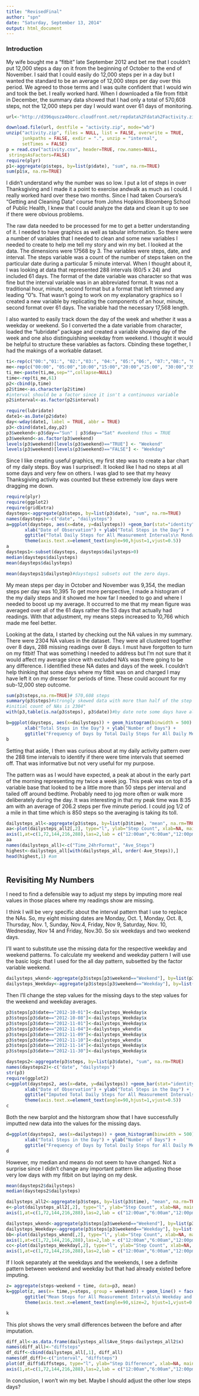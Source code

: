```yaml
---
title: "RevisedFinal"
author: "spn"
date: "Saturday, September 13, 2014"
output: html_document
---
```

### Introduction

My wife bought me a "fitbit" late September 2012 and bet me that I couldn't put 12,000 steps a day on it from the beginning of October to the end of November. I said that I could easily do 12,000 steps per in a day but I wanted the standard to be an average of 12,000 steps per day over this period.  We agreed to those terms and I was quite confident that I would win and took the bet.  I really worked hard.  When I downloaded a file from fitbit in December, the summary data showed that I had only a total of 570,608 steps, not the 12,000 steps per day I would want over 61 days of monitoring.


```r
url<-"http://d396qusza40orc.cloudfront.net/repdata%2Fdata%2Factivity.zip"

download.file(url, destfile = "activity.zip", mode="wb") 
unzip("activity.zip", files = NULL, list = FALSE, overwrite = TRUE,
      junkpaths = FALSE, exdir = ".", unzip = "internal",
      setTimes = FALSE)
p = read.csv("activity.csv", header=TRUE, row.names=NULL, 
 stringsAsFactors=FALSE)
require(plyr)
p1<-aggregate(p$steps, by=list(p$date), "sum", na.rm=TRUE)
sum(p1$x, na.rm=TRUE)

```

I didn't understand why the number was so low. I put a lot of steps in over Thanksgiving and I made it a point to exercise andwalk as much as I could.  I really worked hard over these two months.  Since I had taken Coursera's "Getting and Cleaning Data" course from Johns Hopkins Bloomberg School of Public Health, I knew that I could analyze the data and clean it up to see if there were obvious problems.

The raw data needed to be processed for me to get a better understanding of it.  I needed to have graphics as well as tabular information.  So there were a number of variables that I needed to clean and some new variables I needed to create to help me tell my story and win my bet.  I looked at the data.  The dimensions were 17568 by 3.  The variables were steps, date, and interval.  The steps variable was a count of the number of steps taken on the particular date during a particular 5 minute interval.  When I thought about it, I was looking at data that represented 288 intervals (60/5 x 24) and included 61 days.  The format of the date variable was character so that was fine but the interval variable was in an abbreviated format. It was not a traditional hour, minute, second format but a format that left trimmed any leading "0"s.  That wasn't going to work on my explanatory graphics so I created a new variable by replicating the components of an hour, minute, second format over 61 days.  The variable had the necessary 17,568 length.  

I also wanted to easily track down the day of the week and whether it was a weekday or weekend.  So I converted the a date variable from character, loaded the "lubridate" package and created a variable showing day of the week and one also distinguishing weekday from weekend. I thought it would be helpful to structure these variables as factors.  Cbinding these together, I had the makings of a workable dataset.


```r
ti<-rep(c("00:","01:", "02:","03:", "04:", "05:","06:", "07:","08:", "09:", "10:","11:", "12:","13:", "14:", "15:","16:", "17:","18:", "19:","20:","21:", "22:","23:"), each=12)
me<-rep(c("00:00", "05:00","10:00","15:00","20:00","25:00", "30:00","35:00","40:00","45:00","50:00","55:00"), 24)
ti_me<-paste(ti,me,sep="",collapse=NULL)
time<-rep(ti_me,61)
p2<-cbind(p,time)
p2$time<-as.character(p2$time)
#interval should be a factor since it isn't a continuous variable
p2$interval<-as.factor(p2$interval)

```

```r
require(lubridate)
date1<-as.Date(p2$date)
day<-wday(date1, label = TRUE, abbr = TRUE)
p3<-cbind(date1,day,p2)
p3$weekend<-p3$day=="Sun" | p3$day=="Sat" #weekend thus = TRUE
p3$weekend<-as.factor(p3$weekend)
levels(p3$weekend)[levels(p3$weekend)=="TRUE"] <- "Weekend"
levels(p3$weekend)[levels(p3$weekend)=="FALSE"] <- "Weekday"


```

Since I like creating useful graphics, my first step was to create a bar chart of my daily steps. Boy was I surprised!.  It looked like I had no steps at all some days and very few on others.  I was glad to see that my heavy Thanksgiving activity was counted but these extremely low days were dragging me down. 

```r
require(plyr)
require(ggplot2)
require(gridExtra)
daysteps<-aggregate(p3$steps, by=list(p3$date), "sum", na.rm=TRUE)
names(daysteps)<-c("date", "dailysteps")
a=ggplot(daysteps, aes(x=date, y=dailysteps)) +geom_bar(stat="identity", fill=date)+
       xlab("Date of Observation") + ylab("Total Steps in the Day") +
       ggtitle("Total Daily Steps for All Measurement Intervals\n Monday, October 1, 2012 to Friday, November 30, 2012") +
       theme(axis.text.x=element_text(angle=90,hjust=1,vjust=0.5))
a
daysteps1<-subset(daysteps, daysteps$dailysteps>0)
median(daysteps$dailysteps)
mean(daysteps$dailysteps)

mean(daysteps1$dailystep)#daysteps1 subsets out the zero days.

```

My mean steps per day in October and November was 9,354, the median steps per day was 10,395 To get more perspective, I made a histogram of the my daily steps and it showed me how far I needed to go and where I needed to boost up my average.  It occurred to me that my mean figure was averaged over all of the 61 days rather the 53 days that actually had readings. With that adjustment, my means steps increased to 10,766 which made me feel better.  


Looking at the data, I started by checking out the NA values in my summary.  There were 2304 NA values in the dataset.  They were all clustered together over 8 days, 288 missing readings over 8 days.  I must have forgotten to turn on my fitbit!  That was something I needed to address but I'm not sure that it would affect my average since with excluded NA's was there going to be any difference.  I identified these NA dates and days of the week.  I couldn't help thinking that some days where my fitbit was on and charged I may have left it on my dresser for periods of time. These could account for my sub-12,000 step outcome.

```r
sum(p3$steps,na.rm=TRUE)# 570,608 steps
summary(p3$steps)#strongly skewed data with more than half of the step counts zero
#initial count of NAs is 2304"
with(p3,table(is.na(p3$steps), p3$date))#by date note some days have all nas

b=ggplot(daysteps, aes(x=dailysteps)) + geom_histogram(binwidth = 500) +
       xlab("Total Steps in the Day") + ylab("Number of Days") +
       ggtitle("Frequency of Days by Total Daily Steps for All Daily Measurement Intervals\n October 1, 2012 to November 30, 2012")
b
```


Setting that aside, I then was curious about at my daily activity pattern over the 288 time intervals to identify if there were time intervals that seemed off.  That was informative but not very useful for my purpose. 


The pattern was as I would have expected, a peak at about in the early part of the morning representing my twice a week jog.  This peak was on top of a variable base that looked to be a little more than 50 steps per interval and tailed off around bedtime.  Probably need to jog more often or walk more deliberately during the day.  It was interesting in that my peak time was 8:35 am with an average of 206.2 steps per five minute period.  I could jog 1/2 of a mile in that time which is 850 steps so the averaging is taking its toll.

```r
dailysteps_all<-aggregate(p3$steps, by=list(p3$time), "mean", na.rm=TRUE)
aa<-plot(dailysteps_all2[,2], type="l", ylab="Step Count", xlab=NA, main="Average Number of Steps Taken by Time Interval Mean of All Days", xaxt="n")
axis(1,at=c(1,72,144,216,288),las=2,lab = c("12:00am","6:00am","12:00pm","6:00pm","11:55pm"))
aa
names(dailysteps_all)<-c("Time_24hrFormat", "Ave_Steps")
highest<-dailysteps_all[with(dailysteps_all, order(-Ave_Steps)),]
head(highest,1) #am



```

## Revisiting My Numbers ##

I need to find a defensible way to adjust my steps by imputing more real values in those places where my readings show are missing.  

I think I will be very specific about the interval pattern that I use to replace the NAs.  So, my eight missing dates are Monday, Oct. 1,  Monday, Oct. 8, Thursday, Nov. 1, Sunday, Nov.4, Friday, Nov 9, Saturday, Nov. 10, Wednesday, Nov 14 and Friday, Nov.30.  So six weekdays and  two weekend days.    
    
I'll want to substitute use the missing data for the respective weekday and weekend patterns.  To calculate my weekend and weekday pattern I will use the basic logic that I used for the all day pattern, subsetted by the factor variable weekend. 



```r
dailysteps_wkend<-aggregate(p3$steps[p3$weekend=="Weekend"], by=list(p3$time[p3$weekend=="Weekend"]), "mean", na.rm=TRUE)
dailysteps_Weekday<-aggregate(p3$steps[p3$weekend=="Weekday"], by=list(p3$time[p3$weekend=="Weekday"]), "mean", na.rm=TRUE)

```

Then I'll change the step values for the missing days to the step values for the weekend and weekday averages.


```r
p3$steps[p3$date=="2012-10-01"]<-dailysteps_Weekday$x
p3$steps[p3$date=="2012-10-08"]<-dailysteps_Weekday$x
p3$steps[p3$date=="2012-11-01"]<-dailysteps_Weekday$x
p3$steps[p3$date=="2012-11-04"]<-dailysteps_wkend$x
p3$steps[p3$date=="2012-11-09"]<-dailysteps_Weekday$x
p3$steps[p3$date=="2012-11-10"]<-dailysteps_wkend$x
p3$steps[p3$date=="2012-11-14"]<-dailysteps_Weekday$x
p3$steps[p3$date=="2012-11-30"]<-dailysteps_Weekday$x
```


```r
daysteps2<-aggregate(p3$steps, by=list(p3$date), "sum", na.rm=TRUE)
names(daysteps2)<-c("date", "dailysteps")
str(p3)
require(ggplot2)
c=ggplot(daysteps2, aes(x=date, y=dailysteps)) +geom_bar(stat="identity", fill=date)+
       xlab("Date of Observation") + ylab("Total Steps in the Day") +
       ggtitle("Imputed Total Daily Steps for All Measurement Intervals\n Monday, October 1, 2012 to Friday, November 30, 2012") +
       theme(axis.text.x=element_text(angle=90,hjust=1,vjust=0.5))
c


```


Both the new barplot and the historgram show that I have successfully imputted new data into the values for the missing days.
```r
d=ggplot(daysteps2, aes(x=dailysteps)) + geom_histogram(binwidth = 500) +
       xlab("Total Steps in the Day") + ylab("Number of Days") +
       ggtitle("Frequency of Days by Total Daily Steps for All Daily Measurement Intervals\n October 1, 2012 to November 30, 2012")
d
```


However, my median and means do not seem to have changed.  Not a surprise since I didn't change any important pattern like adjusting those very low days with my fitbit on but laying on my desk.
```r
mean(daysteps2$dailysteps)
median(daysteps2$dailysteps)
```

```r
dailysteps_all2<-aggregate(p3$steps, by=list(p3$time), "mean", na.rm=TRUE)
e<-plot(dailysteps_all2[,2], type="l", ylab="Step Count", xlab=NA, main="Average Number of Steps Taken by Time Interval Mean of All Days", xaxt="n")
axis(1,at=c(1,72,144,216,288),las=2,lab = c("12:00am","6:00am","12:00pm","6:00pm","11:55pm"))

```



```r

dailysteps_wkend<-aggregate(p3$steps[p3$weekend=="Weekend"], by=list(p3$time[p3$weekend=="Weekend"]), "mean", na.rm=TRUE)
dailysteps_Weekday<-aggregate(p3$steps[p3$weekend=="Weekday"], by=list(p3$time[p3$weekend=="Weekday"]), "mean", na.rm=TRUE)
bb<-plot(dailysteps_wkend[,2], type="l", ylab="Step Count", xlab=NA, main="Average Number of Steps Taken by Time Interval Mean of Weekend Days", xaxt="n")
axis(1,at=c(1,72,144,216,288),las=2,lab = c("12:00am","6:00am","12:00pm","6:00pm","11:55pm"))
cc<-plot(dailysteps_Weekday[,2], type="l", ylab="Step Count", xlab=NA, main="Average Number of Steps Taken by Time Interval Mean of Weekday Days", xaxt="n")
axis(1,at=c(1,72,144,216,288),las=2,lab = c("12:00am","6:00am","12:00pm","6:00pm","11:55pm"))


```

If I look separately at the weekdays and the weekends, I see a definite pattern between weekend and weekday but that had already existed before imputing.

```r
z= aggregate(steps~weekend + time, data=p3, mean)
k=ggplot(z, aes(x= time,y=steps, group = weekend)) + geom_line() + facet_wrap(~weekend, ncol=1) + xlab("5 Minute Interval") + ylab("Mean Steps in the Interval") +
       ggtitle("Mean Steps for All Measurement Intervals\n Weekday and Weekend Monday, October 1, 2012 to Friday, November 30, 2012") +
       theme(axis.text.x=element_text(angle=90,size=2, hjust=1,vjust=0.5))

k 


```



This plot shows the very small differences between the before and after imputation.
```r
diff_all<-as.data.frame(dailysteps_all$Ave_Steps-dailysteps_all2$x)
names(diff_all)<-"diffsteps"
df_diff<-cbind(dailysteps_all[,1], diff_all)
names(df_diff)<-c("interval", "diffsteps")
plot(df_diff$diffsteps, type="l", ylab="Step Difference", xlab=NA, main="Difference in Average Number of Steps Taken by Time Interval Original versus Imputted", xaxt="n")
axis(1,at=c(1,72,144,216,288),las=2,lab = c("12:00am","6:00am","12:00pm","6:00pm","11:55pm"))

```

In conclusion, I won't win my bet.  Maybe I should adjust the other low steps days?


